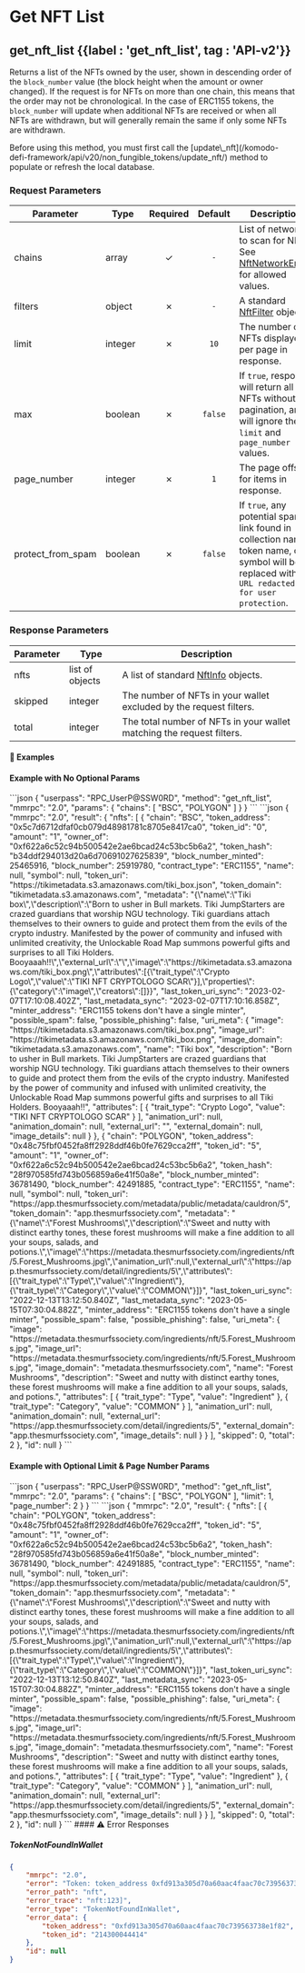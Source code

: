 
# Get NFT List

## get\_nft\_list {{label : 'get_nft_list', tag : 'API-v2'}}

Returns a list of the NFTs owned by the user, shown in descending order of the `block_number` value (the block height when the amount or owner changed). If the request is for NFTs on more than one chain, this means that the order may not be chronological. In the case of ERC1155 tokens, the `block_number` will update when additional NFTs are received or when all NFTs are withdrawn, but will generally remain the same if only some NFTs are withdrawn.

<Note>
  Before using this method, you must first call the [update\_nft](/komodo-defi-framework/api/v20/non_fungible_tokens/update_nft/) method to populate or refresh the local database.
</Note>

### Request Parameters

| Parameter           | Type    | Required | Default | Description                                                                                                                                       |
| ------------------- | ------- | :------: | :-----: | ------------------------------------------------------------------------------------------------------------------------------------------------- |
| chains              | array   |     ✓    |   `-`   | List of networks to scan for NFTs. See [NftNetworkEnum](/komodo-defi-framework/api/common_structures/enums/#nft-network-enum) for allowed values. |
| filters             | object  |     ✗    |   `-`   | A standard [NftFilter](/komodo-defi-framework/api/common_structures/nfts/#nft-filter) object.                                                     |
| limit               | integer |     ✗    |   `10`  | The number of NFTs displayed per page in response.                                                                                                |
| max                 | boolean |     ✗    | `false` | If `true`, response will return all NFTs without pagination, and will ignore the `limit` and `page_number` values.                                |
| page\_number        | integer |     ✗    |   `1`   | The page offset for items in response.                                                                                                            |
| protect\_from\_spam | boolean |     ✗    | `false` | If `true`, any potential spam link found in collection name, token name, or symbol will be replaced with `URL redacted for user protection`.      |

### Response Parameters

| Parameter | Type            | Description                                                                                        |
| --------- | --------------- | -------------------------------------------------------------------------------------------------- |
| nfts      | list of objects | A list of standard [NftInfo](/komodo-defi-framework/api/common_structures/nfts/#nft-info) objects. |
| skipped   | integer         | The number of NFTs in your wallet excluded by the request filters.                                 |
| total     | integer         | The total number of NFTs in your wallet matching the request filters.                              |

#### 📌 Examples

#### Example with No Optional Params

<CodeGroup title="Get NFT List (basic)" tag="POST" label="get_nft_list" mm2MethodDecorate="true">
  ```json
  {
    "userpass": "RPC_UserP@SSW0RD",
    "method": "get_nft_list",
    "mmrpc": "2.0",
    "params": {
      "chains": [
        "BSC",
        "POLYGON"
      ]
    }
  }
  ```
</CodeGroup>

<CollapsibleSection expandedText="Hide Get NFT List (basic) Response" collapsedText="Show Get NFT List (basic) Response">
  ```json
  {
      "mmrpc": "2.0",
      "result": {
          "nfts": [
              {
                  "chain": "BSC",
                  "token_address": "0x5c7d6712dfaf0cb079d48981781c8705e8417ca0",
                  "token_id": "0",
                  "amount": "1",
                  "owner_of": "0xf622a6c52c94b500542e2ae6bcad24c53bc5b6a2",
                  "token_hash": "b34ddf294013d20a6d70691027625839",
                  "block_number_minted": 25465916,
                  "block_number": 25919780,
                  "contract_type": "ERC1155",
                  "name": null,
                  "symbol": null,
                  "token_uri": "https://tikimetadata.s3.amazonaws.com/tiki_box.json",
                  "token_domain": "tikimetadata.s3.amazonaws.com",
                  "metadata": "{\"name\":\"Tiki box\",\"description\":\"Born to usher in Bull markets. Tiki JumpStarters are crazed guardians that worship NGU technology. Tiki guardians attach themselves to their owners to guide and protect them from the evils of the crypto industry. Manifested by the power of community and infused with unlimited creativity, the Unlockable Road Map summons powerful gifts and surprises to all Tiki Holders. Booyaaah!!\",\"external_url\":\"\",\"image\":\"https://tikimetadata.s3.amazonaws.com/tiki_box.png\",\"attributes\":[{\"trait_type\":\"Crypto Logo\",\"value\":\"TIKI NFT CRYPTOLOGO SCAR\"}],\"properties\":{\"category\":\"image\",\"creators\":[]}}",
                  "last_token_uri_sync": "2023-02-07T17:10:08.402Z",
                  "last_metadata_sync": "2023-02-07T17:10:16.858Z",
                  "minter_address": "ERC1155 tokens don't have a single minter",
                  "possible_spam": false,
                  "possible_phishing": false,
                  "uri_meta": {
                      "image": "https://tikimetadata.s3.amazonaws.com/tiki_box.png",
                      "image_url": "https://tikimetadata.s3.amazonaws.com/tiki_box.png",
                      "image_domain": "tikimetadata.s3.amazonaws.com",
                      "name": "Tiki box",
                      "description": "Born to usher in Bull markets. Tiki JumpStarters are crazed guardians that worship NGU technology. Tiki guardians attach themselves to their owners to guide and protect them from the evils of the crypto industry. Manifested by the power of community and infused with unlimited creativity, the Unlockable Road Map summons powerful gifts and surprises to all Tiki Holders. Booyaaah!!",
                      "attributes": [
                          {
                              "trait_type": "Crypto Logo",
                              "value": "TIKI NFT CRYPTOLOGO SCAR"
                          }
                      ],
                      "animation_url": null,
                      "animation_domain": null,
                      "external_url": "",
                      "external_domain": null,
                      "image_details": null
                  }
              },
              {
                  "chain": "POLYGON",
                  "token_address": "0x48c75fbf0452fa8ff2928ddf46b0fe7629cca2ff",
                  "token_id": "5",
                  "amount": "1",
                  "owner_of": "0xf622a6c52c94b500542e2ae6bcad24c53bc5b6a2",
                  "token_hash": "28f970585fd743b056859a6e41f50a8e",
                  "block_number_minted": 36781490,
                  "block_number": 42491885,
                  "contract_type": "ERC1155",
                  "name": null,
                  "symbol": null,
                  "token_uri": "https://app.thesmurfssociety.com/metadata/public/metadata/cauldron/5",
                  "token_domain": "app.thesmurfssociety.com",
                  "metadata": "{\"name\":\"Forest Mushrooms\",\"description\":\"Sweet and nutty with distinct earthy tones, these forest mushrooms will make a fine addition to all your soups, salads, and potions.\",\"image\":\"https://metadata.thesmurfssociety.com/ingredients/nft/5.Forest_Mushrooms.jpg\",\"animation_url\":null,\"external_url\":\"https://app.thesmurfssociety.com/detail/ingredients/5\",\"attributes\":[{\"trait_type\":\"Type\",\"value\":\"Ingredient\"},{\"trait_type\":\"Category\",\"value\":\"COMMON\"}]}",
                  "last_token_uri_sync": "2022-12-13T13:12:50.840Z",
                  "last_metadata_sync": "2023-05-15T07:30:04.882Z",
                  "minter_address": "ERC1155 tokens don't have a single minter",
                  "possible_spam": false,
                  "possible_phishing": false,
                  "uri_meta": {
                      "image": "https://metadata.thesmurfssociety.com/ingredients/nft/5.Forest_Mushrooms.jpg",
                      "image_url": "https://metadata.thesmurfssociety.com/ingredients/nft/5.Forest_Mushrooms.jpg",
                      "image_domain": "metadata.thesmurfssociety.com",
                      "name": "Forest Mushrooms",
                      "description": "Sweet and nutty with distinct earthy tones, these forest mushrooms will make a fine addition to all your soups, salads, and potions.",
                      "attributes": [
                          {
                              "trait_type": "Type",
                              "value": "Ingredient"
                          },
                          {
                              "trait_type": "Category",
                              "value": "COMMON"
                          }
                      ],
                      "animation_url": null,
                      "animation_domain": null,
                      "external_url": "https://app.thesmurfssociety.com/detail/ingredients/5",
                      "external_domain": "app.thesmurfssociety.com",
                      "image_details": null
                  }
              }
          ],
          "skipped": 0,
          "total": 2
      },
      "id": null
  }
  ```
</CollapsibleSection>

#### Example with Optional Limit & Page Number Params

<CodeGroup title="Get NFT List (paginated)" tag="POST" label="get_nft_list" mm2MethodDecorate="true">
  ```json
  {
    "userpass": "RPC_UserP@SSW0RD",
    "method": "get_nft_list",
    "mmrpc": "2.0",
    "params": {
      "chains": [
        "BSC",
        "POLYGON"
      ],
      "limit": 1,
      "page_number": 2
    }
  }
  ```
</CodeGroup>

<CollapsibleSection expandedText="Hide Get NFT List (paginated) Response" collapsedText="Show Get NFT List (paginated) Response">
  ```json
  {
      "mmrpc": "2.0",
      "result": {
          "nfts": [
              {
                  "chain": "POLYGON",
                  "token_address": "0x48c75fbf0452fa8ff2928ddf46b0fe7629cca2ff",
                  "token_id": "5",
                  "amount": "1",
                  "owner_of": "0xf622a6c52c94b500542e2ae6bcad24c53bc5b6a2",
                  "token_hash": "28f970585fd743b056859a6e41f50a8e",
                  "block_number_minted": 36781490,
                  "block_number": 42491885,
                  "contract_type": "ERC1155",
                  "name": null,
                  "symbol": null,
                  "token_uri": "https://app.thesmurfssociety.com/metadata/public/metadata/cauldron/5",
                  "token_domain": "app.thesmurfssociety.com",
                  "metadata": "{\"name\":\"Forest Mushrooms\",\"description\":\"Sweet and nutty with distinct earthy tones, these forest mushrooms will make a fine addition to all your soups, salads, and potions.\",\"image\":\"https://metadata.thesmurfssociety.com/ingredients/nft/5.Forest_Mushrooms.jpg\",\"animation_url\":null,\"external_url\":\"https://app.thesmurfssociety.com/detail/ingredients/5\",\"attributes\":[{\"trait_type\":\"Type\",\"value\":\"Ingredient\"},{\"trait_type\":\"Category\",\"value\":\"COMMON\"}]}",
                  "last_token_uri_sync": "2022-12-13T13:12:50.840Z",
                  "last_metadata_sync": "2023-05-15T07:30:04.882Z",
                  "minter_address": "ERC1155 tokens don't have a single minter",
                  "possible_spam": false,
                  "possible_phishing": false,
                  "uri_meta": {
                      "image": "https://metadata.thesmurfssociety.com/ingredients/nft/5.Forest_Mushrooms.jpg",
                      "image_url": "https://metadata.thesmurfssociety.com/ingredients/nft/5.Forest_Mushrooms.jpg",
                      "image_domain": "metadata.thesmurfssociety.com",
                      "name": "Forest Mushrooms",
                      "description": "Sweet and nutty with distinct earthy tones, these forest mushrooms will make a fine addition to all your soups, salads, and potions.",
                      "attributes": [
                          {
                              "trait_type": "Type",
                              "value": "Ingredient"
                          },
                          {
                              "trait_type": "Category",
                              "value": "COMMON"
                          }
                      ],
                      "animation_url": null,
                      "animation_domain": null,
                      "external_url": "https://app.thesmurfssociety.com/detail/ingredients/5",
                      "external_domain": "app.thesmurfssociety.com",
                      "image_details": null
                  }
              }
          ],
          "skipped": 0,
          "total": 2
      },
      "id": null
  }
  ```
</CollapsibleSection>

<CollapsibleSection expandedText="Hide Get NFT List Error Responses" collapsedText="Show Get NFT List Error Responses">
  #### ⚠️ Error Responses

  ##### TokenNotFoundInWallet

  ```json
  {
      "mmrpc": "2.0",
      "error": "Token: token_address 0xfd913a305d70a60aac4faac70c739563738e1f82, token_id 214300044414 was not found in wallet",
      "error_path": "nft",
      "error_trace": "nft:123]",
      "error_type": "TokenNotFoundInWallet",
      "error_data": {
          "token_address": "0xfd913a305d70a60aac4faac70c739563738e1f82",
          "token_id": "214300044414"
      },
      "id": null
  }
  ```
</CollapsibleSection>
